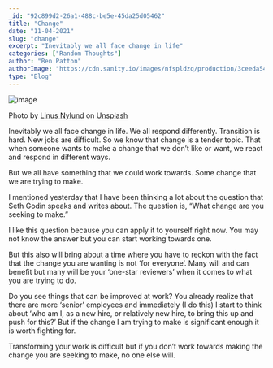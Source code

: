 ```yaml
---
_id: "92c899d2-26a1-488c-be5e-45da25d05462"
title: "Change"
date: "11-04-2021"
slug: "change"
excerpt: "Inevitably we all face change in life"
categories: ["Random Thoughts"]
author: "Ben Patton"
authorImage: "https://cdn.sanity.io/images/nfspldzq/production/3ceeda54221c7c0614ecc51f955c7be39a1da34e-512x512.jpg"
type: "Blog"
---
```


![image](https://cdn.sanity.io/images/nfspldzq/production/47814e41bd84863234c5c5cd9afb654f9464b233-1600x840.png?w=450)

Photo by [Linus Nylund](https://unsplash.com/@dreamsoftheoceans?utm_source=medium&utm_medium=referral) on [Unsplash](https://unsplash.com?utm_source=medium&utm_medium=referral)

Inevitably we all face change in life. We all respond differently. Transition is hard. New jobs are difficult. So we know that change is a tender topic. That when someone wants to make a change that we don’t like or want, we react and respond in different ways.

But we all have something that we could work towards. Some change that we are trying to make.

I mentioned yesterday that I have been thinking a lot about the question that Seth Godin speaks and writes about. The question is, “What change are you seeking to make.”

I like this question because you can apply it to yourself right now. You may not know the answer but you can start working towards one.

But this also will bring about a time where you have to reckon with the fact that the change you are wanting is not ‘for everyone’. Many will and can benefit but many will be your ‘one-star reviewers’ when it comes to what you are trying to do.

Do you see things that can be improved at work? You already realize that there are more ‘senior’ employees and immediately (I do this) I start to think about ‘who am I, as a new hire, or relatively new hire, to bring this up and push for this?’ But if the change I am trying to make is significant enough it is worth fighting for.

Transforming your work is difficult but if you don’t work towards making the change you are seeking to make, no one else will.

